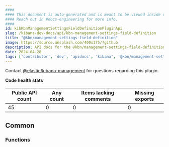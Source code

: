 ```yaml
---
####
#### This document is auto-generated and is meant to be viewed inside our experimental, new docs system.
#### Reach out in #docs-engineering for more info.
####
id: kibKbnManagementSettingsFieldDefinitionPluginApi
slug: /kibana-dev-docs/api/kbn-management-settings-field-definition
title: "@kbn/management-settings-field-definition"
image: https://source.unsplash.com/400x175/?github
description: API docs for the @kbn/management-settings-field-definition plugin
date: 2024-04-28
tags: ['contributor', 'dev', 'apidocs', 'kibana', '@kbn/management-settings-field-definition']
---
```




Contact [@elastic/kibana-management](https://github.com/orgs/elastic/teams/kibana-management) for questions regarding this plugin.

**Code health stats**

| Public API count  | Any count | Items lacking comments | Missing exports |
|-------------------|-----------|------------------------|-----------------|
| 45 | 0 | 0 | 0 |

## Common

### Functions
<DocDefinitionList data={kbnManagementSettingsFieldDefinitionObj.common.functions}/>

